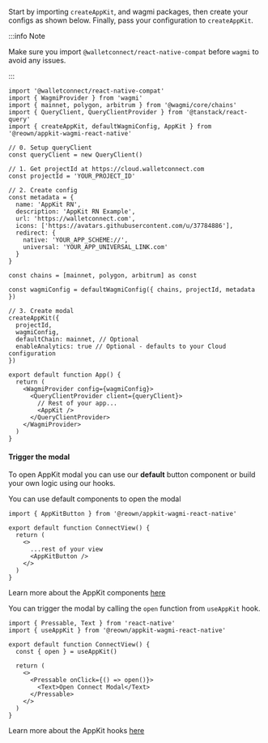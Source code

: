 
Start by importing `createAppKit`, and wagmi packages, then create your configs as shown below.
Finally, pass your configuration to `createAppKit`.

:::info Note

Make sure you import `@walletconnect/react-native-compat` before `wagmi` to avoid any issues.

:::

```tsx
import '@walletconnect/react-native-compat'
import { WagmiProvider } from 'wagmi'
import { mainnet, polygon, arbitrum } from '@wagmi/core/chains'
import { QueryClient, QueryClientProvider } from '@tanstack/react-query'
import { createAppKit, defaultWagmiConfig, AppKit } from '@reown/appkit-wagmi-react-native'

// 0. Setup queryClient
const queryClient = new QueryClient()

// 1. Get projectId at https://cloud.walletconnect.com
const projectId = 'YOUR_PROJECT_ID'

// 2. Create config
const metadata = {
  name: 'AppKit RN',
  description: 'AppKit RN Example',
  url: 'https://walletconnect.com',
  icons: ['https://avatars.githubusercontent.com/u/37784886'],
  redirect: {
    native: 'YOUR_APP_SCHEME://',
    universal: 'YOUR_APP_UNIVERSAL_LINK.com'
  }
}

const chains = [mainnet, polygon, arbitrum] as const

const wagmiConfig = defaultWagmiConfig({ chains, projectId, metadata })

// 3. Create modal
createAppKit({
  projectId,
  wagmiConfig,
  defaultChain: mainnet, // Optional
  enableAnalytics: true // Optional - defaults to your Cloud configuration
})

export default function App() {
  return (
    <WagmiProvider config={wagmiConfig}>
      <QueryClientProvider client={queryClient}>
        // Rest of your app...
        <AppKit />
      </QueryClientProvider>
    </WagmiProvider>
  )
}
```

#### Trigger the modal

To open AppKit modal you can use our **default** button component or build your own logic using our hooks.

<Tabs>
<TabItem value="components" label="Components">
You can use default components to open the modal

```tsx
import { AppKitButton } from '@reown/appkit-wagmi-react-native'

export default function ConnectView() {
  return (
    <>
      ...rest of your view
      <AppKitButton />
    </>
  )
}
```

Learn more about the AppKit components [here](../../core/components.mdx)

</TabItem>
<TabItem value="hooks" label="Hooks">

You can trigger the modal by calling the `open` function from `useAppKit` hook.

```tsx
import { Pressable, Text } from 'react-native'
import { useAppKit } from '@reown/appkit-wagmi-react-native'

export default function ConnectView() {
  const { open } = useAppKit()

  return (
    <>
      <Pressable onClick={() => open()}>
        <Text>Open Connect Modal</Text>
      </Pressable>
    </>
  )
}
```

Learn more about the AppKit hooks [here](../../core/hooks.mdx)

</TabItem>
</Tabs>
